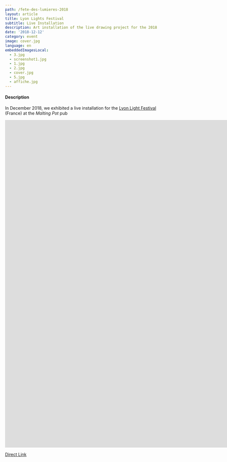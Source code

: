 ```yaml
---
path: /fete-des-lumieres-2018
layout: article
title: Lyon Lights Festival
subtitle: Live Installation
description: Art installation of the live drawing project for the 2018 Lights Festival of Lyon France at the Malting Pot pub
date: '2018-12-12'
category: event
image: cover.jpg
language: en
embeddedImagesLocal:
  - 3.jpg 
  - screenshot1.jpg 
  - 1.jpg 
  - 2.jpg 
  - cover.jpg 
  - 5.jpg 
  - affiche.jpg 
---
```


#### Description

In December 2018, we exhibited a live installation for the [Lyon Light Festival](//www.fetedeslumieres.lyon.fr) (France) at the _Malting Pot_ pub

<iframe src="https://player.vimeo.com/video/311653956" frameborder="0" allowfullscreen width="1920" height="1080"></iframe>

[Direct Link](//vimeo.com/311653956)

<ImageGrid props={props} indices={[0,1,2,3,4,5]}/>
